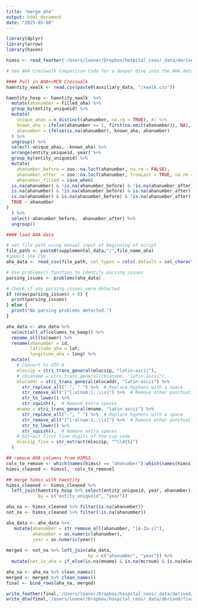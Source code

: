 ```yaml
---
title: "merge aha"
output: html_document
date: "2025-05-08"
---
```


```r
library(dplyr)
library(arrow)
library(haven)
```


```r
himss <- read_feather('/Users/loaner/Dropbox/hospital_ceos/_data/derived/final_confirmed.feather')
```

```r
# See AHA Crosswalk Comparison Code for a deeper dive into the AHA data, the completeness of the Medicare Number in the HIMSS data, and how this crosswalk was selected.

#### Pull in AHA<>MCR Crosswalk 
haentity_xwalk <- read.csv(paste0(auxiliary_data, "/xwalk.csv"))

haentity_hosp <- haentity_xwalk  %>%
  mutate(ahanumber = filled_aha) %>%
  group_by(entity_uniqueid) %>%
  mutate(
    unique_ahas = n_distinct(ahanumber, na.rm = TRUE), #) %>%
    known_aha = ifelse(ahanumber == 1, first(na.omit(ahanumber)), NA),
    ahanumber = ifelse(is.na(ahanumber), known_aha, ahanumber)
  ) %>%
  ungroup() %>%
  select(-unique_ahas, -known_aha) %>%
  arrange(entity_uniqueid, year) %>%
  group_by(entity_uniqueid) %>%
  mutate(
    ahanumber_before = zoo::na.locf(ahanumber, na.rm = FALSE),
    ahanumber_after  = zoo::na.locf(ahanumber, fromLast = TRUE, na.rm = FALSE) ,
    ahanumber_filled = case_when(
  is.na(ahanumber) & !is.na(ahanumber_before) & !is.na(ahanumber_after) & ahanumber_before == ahanumber_after ~ ahanumber_before,
  is.na(ahanumber) & !is.na(ahanumber_before) & is.na(ahanumber_after) ~ ahanumber_before,
  is.na(ahanumber) & is.na(ahanumber_before) & !is.na(ahanumber_after) ~ ahanumber_after,
  TRUE ~ ahanumber
)
  ) %>%
  select(-ahanumber_before, -ahanumber_after) %>%
  ungroup()

#### load AHA data

# set file path using manual input at beginning of script
file_path <- paste0(supplemental_data,"/",file_name_aha)
#import the CSV
aha_data <- read_csv(file_path, col_types = cols(.default = col_character()))

# Use problems() function to identify parsing issues
parsing_issues <- problems(aha_data)

# Check if any parsing issues were detected
if (nrow(parsing_issues) > 0) {
  print(parsing_issues)
} else {
  print("No parsing problems detected.")
}

aha_data <- aha_data %>%
  select(all_of(columns_to_keep)) %>% 
  rename_all(tolower) %>% 
  rename(ahanumber = id,
         latitude_aha = lat,
         longitude_aha = long) %>% 
  mutate(
    # Convert to UTF-8
    mloczip = stri_trans_general(mloczip, "latin-ascii"),
    # cbsaname = stri_trans_general(cbsaname, "latin-ascii"),
    mlocaddr = stri_trans_general(mlocaddr, "latin-ascii") %>% 
      str_replace_all("-", " ") %>%  # Replace hyphens with a space
      str_remove_all("[^[:alnum:],.\\s]") %>%  # Remove other punctuation except commas, periods, and spaces
      str_to_lower() %>%
      str_squish(),  # Remove extra spaces
    mname = stri_trans_general(mname, "latin-ascii") %>% 
      str_replace_all("-", " ") %>%  # Replace hyphens with a space
      str_remove_all("[^[:alnum:],.\\s]") %>%  # Remove other punctuation except commas, periods, and spaces
      str_to_lower() %>%
      str_squish(),  # Remove extra spaces
    # Extract first five digits of the zip code
    mloczip_five = str_extract(mloczip, "^\\d{5}")
  )


```

```r
## remove AHA columns from HIMSS
cols_to_remove <- which(names(himss) == "ahanumber"):which(names(himss) == "aha_entity_zip_five")
himss_cleaned <- himss[, -cols_to_remove]

## merge himss with haentity 
himss_cleaned <- himss_cleaned %>%
  left_join(haentity_hosp %>% select(entity_uniqueid, year, ahanumber), 
            by = c("entity_uniqueid", "year"))

aha_na <- himss_cleaned %>% filter(is.na(ahanumber))
not_na <- himss_cleaned %>% filter(!is.na(ahanumber))

aha_data <- aha_data %>%
   mutate(ahanumber = str_remove_all(ahanumber, "[A-Za-z]"),
          ahanumber = as.numeric(ahanumber),
          year = as.numeric(year))
  
merged <- not_na %>% left_join(aha_data, 
                               by = c("ahanumber", "year")) %>%
  mutate(not_in_aha = if_else(is.na(mname) & is.na(mcrnum) & is.na(mloczip), 1L, 0L))

aha_na <- aha_na %>% clean_names()
merged <- merged %>% clean_names()
final <- bind_rows(aha_na, merged)

write_feather(final,'/Users/loaner/Dropbox/hospital_ceos/_data/derived/final_confirmed_aha_update.feather')
write_dta(final,'/Users/loaner/Dropbox/hospital_ceos/_data/derived/final_confirmed_aha_update.dta')
```


